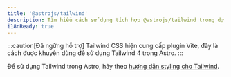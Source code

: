 ```yaml
---
title: '@astrojs/tailwind'
description: Tìm hiểu cách sử dụng tích hợp @astrojs/tailwind trong dự án Astro của bạn.
i18nReady: true
---
```


:::caution[Đã ngừng hỗ trợ]
Tailwind CSS hiện cung cấp plugin Vite, đây là cách được khuyên dùng để sử dụng Tailwind 4 trong Astro.
:::

Để sử dụng Tailwind trong Astro, hãy theo [hướng dẫn styling cho Tailwind](/vi/guides/styling/#tailwind).